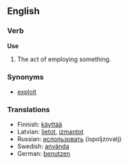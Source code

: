 ==English==
===Verb===
'''Use'''
# The act of employing something.

===Synonyms===
*[[exploit]]

===Translations===

*Finnish: [[käyttää]]
*Latvian: [[lietot]], [[izmantot]]
*Russian: [[ислользовать]] (ispoljzovatj)
*Swedish: [[använda]]
*German: [[benutzen]]